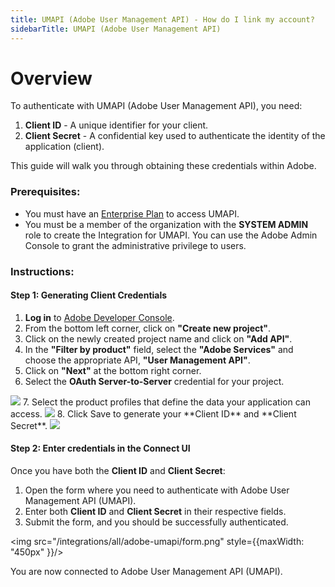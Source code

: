 ```yaml
---
title: UMAPI (Adobe User Management API) - How do I link my account?
sidebarTitle: UMAPI (Adobe User Management API)
---
```



# Overview

To authenticate with UMAPI (Adobe User Management API), you need:
1. **Client ID** - A unique identifier for your client.
2. **Client Secret** - A confidential key used to authenticate the identity of the application (client).

This guide will walk you through obtaining these credentials within Adobe.

### Prerequisites:

- You must have an [Enterprise Plan](https://community.adobe.com/t5/enterprise-teams-discussions/is-the-user-management-api-available-only-for-enterprise-customers/td-p/12159610) to access UMAPI.
- You must be a member of the organization with the **SYSTEM ADMIN** role to create the Integration for UMAPI. You can use the Adobe Admin Console to grant the administrative privilege to users.


### Instructions:

#### Step 1: Generating Client Credentials
1. **Log in** to [Adobe Developer Console](https://developer.adobe.com/console).
2. From the bottom left corner, click on **"Create new project"**.
3. Click on the newly created project name and click on **"Add API"**.
4. In the **"Filter by product"** field, select the **"Adobe Services"** and choose the appropriate API, **"User Management API"**.
5. Click on **"Next"** at the bottom right corner.
6. Select the **OAuth Server-to-Server** credential for your project.
<img src="/integrations/all/adobe-umapi/auth-type.webp" />
7. Select the product profiles that define the data your application can access.
<img src="/integrations/all/adobe-umapi/product.webp" />
8. Click Save to generate your **Client ID** and **Client Secret**.
<img src="/integrations/all/adobe-umapi/credentials.webp" />

#### Step 2: Enter credentials in the Connect UI

Once you have both the **Client ID** and **Client Secret**:
1. Open the form where you need to authenticate with Adobe User Management API (UMAPI).
2. Enter both **Client ID** and  **Client Secret** in their respective fields.
3. Submit the form, and you should be successfully authenticated.

<img src="/integrations/all/adobe-umapi/form.png" style={{maxWidth: "450px" }}/>

You are now connected to Adobe User Management API (UMAPI).
